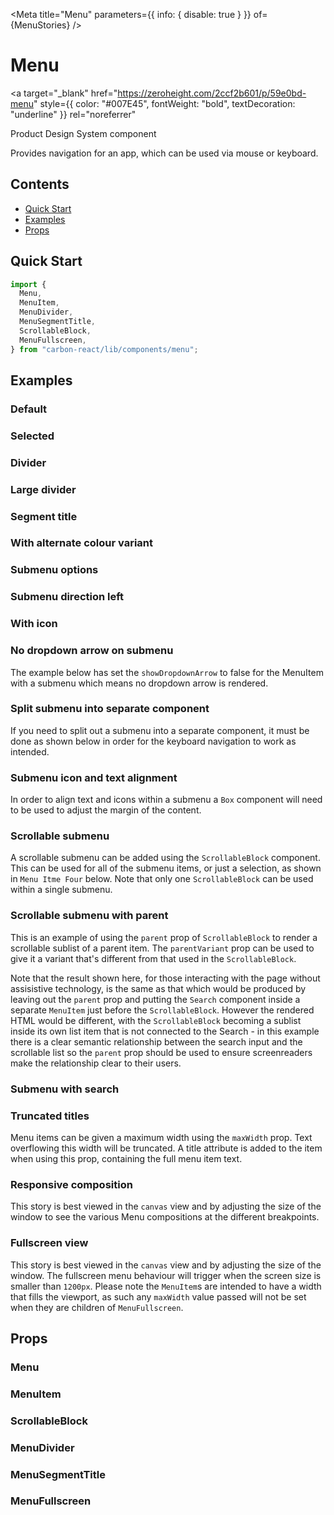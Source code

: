 

<Meta title="Menu" parameters={{ info: { disable: true } }} of={MenuStories} />

# Menu

<a
  target="_blank"
  href="https://zeroheight.com/2ccf2b601/p/59e0bd-menu"
  style={{ color: "#007E45", fontWeight: "bold", textDecoration: "underline" }}
  rel="noreferrer"
>
  Product Design System component
</a>

Provides navigation for an app, which can be used via mouse or keyboard.

## Contents

- [Quick Start](#quick-start)
- [Examples](#examples)
- [Props](#props)

## Quick Start

```javascript
import {
  Menu,
  MenuItem,
  MenuDivider,
  MenuSegmentTitle,
  ScrollableBlock,
  MenuFullscreen,
} from "carbon-react/lib/components/menu";
```

## Examples

### Default

<Canvas name="default" of={MenuStories.DefaultStory} />

### Selected

<Canvas name="selected" of={MenuStories.SelectedStory} />

### Divider

<Canvas name="divider" of={MenuStories.DividerStory} />

### Large divider

<Canvas name="large divider" of={MenuStories.LargeDividerStory} />

### Segment title

<Canvas name="segment title" of={MenuStories.SegmentTitleStory} />

### With alternate colour variant

<Canvas name="alternate colour" of={MenuStories.AlternateColourStory} />

### Submenu options

<Canvas name="submenu options" of={MenuStories.SubmenuOptionsStory} />

### Submenu direction left

<Canvas
  name="submenu direction left"
  of={MenuStories.SubmenuDirectionLeftStory}
/>

### With icon

<Canvas name="with icon" of={MenuStories.WithIconStory} />

### No dropdown arrow on submenu

The example below has set the `showDropdownArrow` to false for the MenuItem with a submenu which means no dropdown arrow
is rendered.

<Canvas
  name="no submenu dropdown arrow"
  of={MenuStories.NoDropdwonArrowOnSubmenuStory}
/>

### Split submenu into separate component

If you need to split out a submenu into a separate component, it must be done as shown below in order for the keyboard navigation to work as intended.

<Canvas
  name="submenu separate component"
  of={MenuStories.SplitSubmenuIntoSeparateComponentStory}
/>

### Submenu icon and text alignment

In order to align text and icons within a submenu a `Box` component will need to be used to adjust the margin of the content.

<Canvas name="button icon" of={MenuStories.SubmeuIconAndTextAlignment} />

### Scrollable submenu

A scrollable submenu can be added using the `ScrollableBlock` component. This can be used for all of the submenu items, or just a selection, as shown in `Menu Itme Four` below.
Note that only one `ScrollableBlock` can be used within a single submenu.

<Canvas name="scrollable submenu" of={MenuStories.ScrollableSubmenuStory} />

### Scrollable submenu with parent

This is an example of using the `parent` prop of `ScrollableBlock` to render a scrollable sublist of a parent item. The `parentVariant`
prop can be used to give it a variant that's different from that used in the `ScrollableBlock`.

Note that the result shown here, for those interacting with the page without assisistive technology, is the same as that which
would be produced by leaving out the `parent` prop and putting the `Search` component inside a separate `MenuItem` just before the
`ScrollableBlock`. However the rendered HTML would be different, with the `ScrollableBlock` becoming a sublist inside its own list
item that is not connected to the Search - in this example there is a clear semantic relationship between the search input and the
scrollable list so the `parent` prop should be used to ensure screenreaders make the relationship clear to their users.

<Canvas
  name="scrollable submenu with parent item"
  of={MenuStories.ScrollableSubmenuWithParent}
/>

### Submenu with search

<Canvas name="submenu with search" of={MenuStories.SubmenuWithSearch} />

### Truncated titles

Menu items can be given a maximum width using the `maxWidth` prop. Text overflowing this width will be truncated.
A title attribute is added to the item when using this prop, containing the full menu item text.

<Canvas name="truncated titles" of={MenuStories.TruncatedTitlesStory} />

### Responsive composition

This story is best viewed in the `canvas` view and by adjusting the size of the window to see the various Menu compositions
at the different breakpoints.

<Canvas
  name="responsive composition"
  of={MenuStories.ResponsiveCompositionStory}
/>

### Fullscreen view

This story is best viewed in the `canvas` view and by adjusting the size of the window. The fullscreen menu behaviour will
trigger when the screen size is smaller than `1200px`. Please note the `MenuItem`s are intended to have a width that fills the viewport,
as such any `maxWidth` value passed will not be set when they are children of `MenuFullscreen`.

<Canvas name="fullscreen view" of={MenuStories.FullscreenViewStory} />

## Props

### Menu

<ArgTypes of={MenuStories} />

### MenuItem

<ArgTypes of={MenuItemStories} />

### ScrollableBlock

<ArgTypes of={ScrollableBlockStories} />

### MenuDivider

<ArgTypes of={MenuDividerStories} />

### MenuSegmentTitle

<ArgTypes of={MenuSegmentTitleStories} />

### MenuFullscreen

<ArgTypes of={MenuFullscreenStories} />
